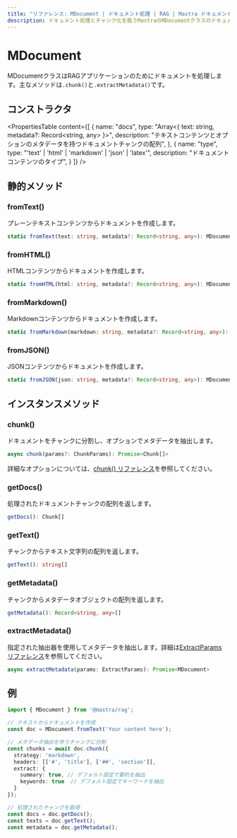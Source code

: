 ```yaml
---
title: "リファレンス: MDocument | ドキュメント処理 | RAG | Mastra ドキュメント"
description: ドキュメント処理とチャンク化を扱うMastraのMDocumentクラスのドキュメント。
---
```


# MDocument

MDocumentクラスはRAGアプリケーションのためにドキュメントを処理します。主なメソッドは`.chunk()`と`.extractMetadata()`です。

## コンストラクタ

<PropertiesTable
  content={[
    {
      name: "docs",
      type: "Array<{ text: string, metadata?: Record<string, any> }>",
      description: "テキストコンテンツとオプションのメタデータを持つドキュメントチャンクの配列",
    },
    {
      name: "type",
      type: "'text' | 'html' | 'markdown' | 'json' | 'latex'",
      description: "ドキュメントコンテンツのタイプ",
    }
  ]}
/>

## 静的メソッド

### fromText()

プレーンテキストコンテンツからドキュメントを作成します。

```typescript
static fromText(text: string, metadata?: Record<string, any>): MDocument
```

### fromHTML()

HTMLコンテンツからドキュメントを作成します。

```typescript
static fromHTML(html: string, metadata?: Record<string, any>): MDocument
```

### fromMarkdown() 

Markdownコンテンツからドキュメントを作成します。

```typescript
static fromMarkdown(markdown: string, metadata?: Record<string, any>): MDocument
```

### fromJSON()

JSONコンテンツからドキュメントを作成します。

```typescript
static fromJSON(json: string, metadata?: Record<string, any>): MDocument
```

## インスタンスメソッド

### chunk()

ドキュメントをチャンクに分割し、オプションでメタデータを抽出します。

```typescript
async chunk(params?: ChunkParams): Promise<Chunk[]>
```

詳細なオプションについては、[chunk() リファレンス](./chunk)を参照してください。

### getDocs()

処理されたドキュメントチャンクの配列を返します。

```typescript
getDocs(): Chunk[]
```

### getText()

チャンクからテキスト文字列の配列を返します。

```typescript
getText(): string[]
```

### getMetadata()

チャンクからメタデータオブジェクトの配列を返します。

```typescript
getMetadata(): Record<string, any>[]
```

### extractMetadata()

指定された抽出器を使用してメタデータを抽出します。詳細は[ExtractParams リファレンス](./extract-params)を参照してください。

```typescript
async extractMetadata(params: ExtractParams): Promise<MDocument>
```

## 例

```typescript
import { MDocument } from '@mastra/rag';

// テキストからドキュメントを作成
const doc = MDocument.fromText('Your content here');

// メタデータ抽出を伴うチャンクに分割
const chunks = await doc.chunk({
  strategy: 'markdown',
  headers: [['#', 'title'], ['##', 'section']],
  extract: {
    summary: true, // デフォルト設定で要約を抽出
    keywords: true  // デフォルト設定でキーワードを抽出
  }
});

// 処理されたチャンクを取得
const docs = doc.getDocs();
const texts = doc.getText();
const metadata = doc.getMetadata();
```